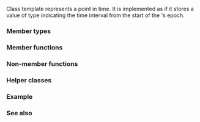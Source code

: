 {{cpp/chrono/title|time_point}}
{{cpp/chrono/time_point/navbar}}
{{dcl begin}}
{{dcl header|chrono}}
{{dcl|since=c++11|1=
template&lt;
    class Clock,
    class Duration = typename Clock::duration
&gt; class time_point;
}}
{{dcl end}}

Class template {{tt|std::chrono::time_point}} represents a point in time. It is implemented as if it stores a value of type {{tt|Duration}} indicating the time interval from the start of the {{tt|Clock}}'s epoch.

{{rrev|until=c++23|{{tt|Clock}} must meet the requirements for {{named req|Clock}} {{rev inl|since=c++20|or be {{lc|std::chrono::local_t}}}}.}}

===Member types===
{{dsc begin}}
{{dsc hitem|Member type|Definition}}
{{dsc|{{tt|clock}}|{{tt|Clock}}, the clock on which this time point is measured}}
{{dsc|{{tt|duration}}|{{tt|Duration}}, a {{lc|std::chrono::duration}} type used to measure the time since epoch}}
{{dsc|{{tt|rep}}|{{tt|Rep}}, an arithmetic type representing the number of ticks of the duration}}
{{dsc|{{tt|period}}|{{tt|Period}}, a {{lc|std::ratio}} type representing the tick period of the duration}}
{{dsc end}}

===Member functions===
{{dsc begin}}
{{dsc inc|cpp/chrono/time_point/dsc constructor}}
{{dsc inc|cpp/chrono/time_poind/dsc time_since_epoch}}
{{dsc inc|cpp/chrono/time_point/dsc operator_arith}}
{{dsc inc|cpp/chrono/time_point/dsc operator_inc_dec}}
{{dsc inc|cpp/chrono/time_point/dsc min}}
{{dsc inc|cpp/chrono/time_point/dsc max}}
{{dsc end}}

===Non-member functions===
{{dsc begin}}
{{dsc inc|cpp/chrono/time_point/dsc operator_arith2}}
{{dsc inc|cpp/chrono/time_point/dsc operator_cmp}}
{{dsc inc|cpp/chrono/time_point/dsc time_point_cast}}
{{dsc inc|cpp/chrono/time_point/dsc floor}}
{{dsc inc|cpp/chrono/time_point/dsc ceil}}
{{dsc inc|cpp/chrono/time_point/dsc round}}
{{dsc end}}

===Helper classes===
{{dsc begin}}
{{dsc inc|cpp/chrono/time_point/dsc common_type}}
{{dsc hash|cpp/chrono/time_point|nested=true|notes={{mark c++26}}}}
{{dsc end}}

===Example===
{{example
|code=
#include &lt;algorithm&gt;
#include &lt;chrono&gt;
#include &lt;ctime&gt;
#include &lt;iomanip&gt;
#include &lt;iostream&gt;

void slow_motion()
{
    static int a[]{1, 2, 3, 4, 5, 6, 7, 8, 9, 10, 11, 12};
    // Generate Γ(13) == 12! permutations:
    while (std::ranges::next_permutation(a).found) {}
}

int main()
{
    using namespace std::literals; // enables literal suffixes, e.g. 24h, 1ms, 1s.

    const std::chrono::time_point&lt;std::chrono::system_clock&gt; now =
        std::chrono::system_clock::now();
    
    const std::time_t t_c = std::chrono::system_clock::to_time_t(now - 24h);
    std::cout &lt;&lt; "24 hours ago, the time was "
              &lt;&lt; std::put_time(std::localtime(&amp;t_c), "%F %T.\n") &lt;&lt; std::flush;
    
    const std::chrono::time_point&lt;std::chrono::steady_clock&gt; start =
        std::chrono::steady_clock::now();
    
    std::cout &lt;&lt; "Different clocks are not comparable: \n"
                 "  System time: " &lt;&lt; now.time_since_epoch() &lt;&lt; "\n"
                 "  Steady time: " &lt;&lt; start.time_since_epoch() &lt;&lt; '\n';
    
    slow_motion();
    
    const auto end = std::chrono::steady_clock::now();
    std::cout
        &lt;&lt; "Slow calculations took "
        &lt;&lt; std::chrono::duration_cast&lt;std::chrono::microseconds&gt;(end - start) &lt;&lt; " ≈ "
        &lt;&lt; (end - start) / 1ms &lt;&lt; "ms ≈ " // almost equivalent form of the above, but
        &lt;&lt; (end - start) / 1s &lt;&lt; "s.\n";  // using milliseconds and seconds accordingly
}
|p=true
|output=
24 hours ago, the time was 2021-02-15 18:28:52.
Different clocks are not comparable:
  System time: 1666497022681282572ns
  Steady time: 413668317434475ns
Slow calculations took 2090448µs ≈ 2090ms ≈ 2s.
}}

===See also===
{{dsc begin}}
{{dsc inc|cpp/chrono/dsc duration}}
{{dsc inc|cpp/chrono/dsc year_month_day}}
{{dsc end}}

{{langlinks|de|es|fr|it|ja|pt|ru|zh}}